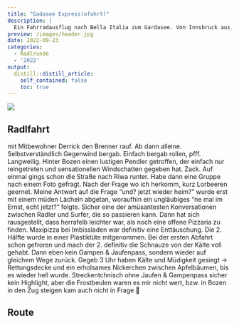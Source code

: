 ```yaml
---
title: "Gadasee Express(ofahrt)"
description: |
  Ein Fahrradausflug nach Bella Italia zum Gardasee. Von Innsbruck aus, mit dem Ziel Innsbruck. 460 Kilometer, Gegenwind, Pizza vom Imbiss, Kälte und ein bequemes Bett unter Apfelbäumen.
preview: /images/header.jpg
date: 2022-09-23
categories: 
  - Radlrunde
  - '2022'
output:
  distill::distill_article:
    self_contained: false
    toc: true
---
```


![](images/header.jpg)


## Radlfahrt

mit Mitbewohner Derrick den Brenner rauf. Ab dann alleine. Selbstverständlich Gegenwind bergab. Einfach bergab rollen, pfff. Langweilig. Hinter Bozen einen lustigen Pendler getroffen, der einfach nur reingetreten und sensationellen Windschatten gegeben hat. Zack. Auf einmal gings schon die Straße nach Riwa runter. Habe dann eine Gruppe nach einem Foto gefragt. Nach der Frage wo ich herkomm, kurz Lorbeeren geernet. Meine Antwort auf die Frage "und? jetzt wieder heim?" wurde erst mit einem müden Lächeln abgetan, woraufhin ein ungläubiges "ne mal im Ernst, echt jetzt?" folgte. Sicher eine der amüsantesten Konversationen zwischen Radler und Surfer, die so passieren kann.
Dann hat sich rausgestellt, dass herrafelb leichter war, als noch eine offene Pizzaria zu finden. Maxipizza bei Imbissladen war definitiv eine Enttäuschung. Die 2. Hälfte wurde in einer Plastiktüte mitgenommen. Bei der ersten Abfahrt schon gefroren und mach der 2. definitiv die Schnauze von der Kälte voll gehabt. Dann eben kein Gampen & Jaufenpass, sondern wieder auf gleichem Wege zurück. Gegeb 3 Uhr haben Kälte und Müdigkeit gesiegt -> Rettungsdecke und ein erholsames Nickerchen zwischen Apfelbäumen, bis es wieder hell wurde. Streckentchnisch ohne Jaufen & Gampenpass sicher kein Highlight, aber die Frostbeulen waren es mir nicht wert, bzw. in Bozen in den Zug steigen kam auch nicht in Frage 🥹


## Route
<div class="strava-embed-placeholder" data-embed-type="activity" data-embed-id="7858496275"></div><script src="https://strava-embeds.com/embed.js"></script>